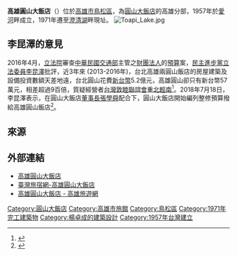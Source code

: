 {{Infobox building
| name                = 高雄圓山大飯店
| native_name         = The Grand Hotel Kaohsiung
| native_name_lang    = 
| former_names        = 
| alternate_names     = 
| status              = 使用中
| image               = 圓山大飯店(高雄).jpg
| image_alt           = 
| image_size          = 280px
| caption             = 
| map_type            = 
| map_alt             = 
| map_caption         = 
| altitude            = 
| building_type       = 
| architectural_style = 
| structural_system   = 
| cost                = 
| ren_cost            = 
| client              = 
| owner               = 
| current_tenants     = 
| landlord            = 
| address             = {{ROC-TW}}[[高雄市|高雄市]][[鳥松區|鳥松區]]圓山路二號
| location_town       = 
| location_country    = {{ROC}}
| iso_region          = 
| coordinates_display = 
| latd                = 
| latm                = 
| lats                = 
| latNS               = 
| longd               = 
| longm               = 
| longs               = 
| longEW              = 
| coordinates         = 
| groundbreaking_date = 
| start_date          = 
| completion_date     = 1971
| opened_date         = 
| inauguration_date   = 
| renovation_date     = 
| demolition_date     = 
| destruction_date    = 
| height              = 
| architectural       = 
| tip                 = 
| antenna_spire       = 
| roof                = 
| top_floor           = 
| observatory         = 
| other_dimensions    = 
| floor_count         = 
| floor_area          = 
| seating_type        = 
| seating_capacity    = 
| elevator_count      = 
| architect           = [[楊卓成|楊卓成]]
| architecture_firm   = 
| structural_engineer = 
| services_engineer   = 
| civil_engineer      = 
| other_designers     = 
| quantity_surveyor   = 
| main_contractor     = 
| awards              = 
| designations        = 
| ren_architect       = 
| ren_firm            = 
| ren_str_engineer    = 
| ren_serv_engineer   = 
| ren_civ_engineer    = 
| ren_oth_designers   = 
| ren_qty_surveyor    = 
| ren_awards          = 
| parking             = 有
| url                 = [https://www.grand-hotel.org/TW/official/main.aspx?gh=KH www.grand-hotel.org]
| embedded            = 
| references          = 
}}
{{Portal|中華民國|高雄|中国建筑}}
'''高雄圓山大飯店'''（{{lang-en|The Grand Hotel Kaohsiung}}）位於[[高雄市|高雄市]][[鳥松區|鳥松區]]，為[[圓山大飯店|圓山大飯店]]的高雄分部，1957年於[[愛河|愛河]]畔成立，1971年遷至[[澄清湖|澄清湖]]畔現址。
[[File:Toapi_Lake.jpg|thumb]]

==李昆澤的意見==
2016年4月，[[立法院|立法院]]審查[[中華民國交通部|中華民國交通部]]主管之[[財團法人|財團法人]]的[[預算|預算]]案，[[民主進步黨|民主進步黨]][[立法委員|立法委員]][[李昆澤|李昆澤]]批評，近3年來 (2013-2016年)，台北高雄兩圓山飯店的房屋建築及設備投資數額天差地遠，台北圓山花費[[新台幣|新台幣]]5.2億元，高雄圓山卻只有新台幣57萬元，相差超過9百倍，質疑經營者[[台灣敦睦聯誼會|台灣敦睦聯誼會]][[重北輕南|重北輕南]]<ref name="bias">{{cite web | last=黃旭磊 | title=圓山飯店重北輕南？ 李昆澤：整修費3年差900倍 | work=[[自由時報電子報|自由時報電子報]] | date=2016-04-06 | url=http://news.ltn.com.tw/news/life/breakingnews/1656194 | language=zh | access-date=2018-02-10 | archive-date=2018-02-10 | archive-url=https://web.archive.org/web/20180210181455/http://news.ltn.com.tw/news/life/breakingnews/1656194 | dead-url=no }}</ref>。2018年7月18日，李昆澤表示，在圓山大飯店[[董事長|董事長]][[張學舜|張學舜]]配合下，圓山大飯店開始編列整修預算撥給高雄圓山飯店<ref name="Yahoo奇摩新聞">{{cite web | author=何弘斌 | title=高雄圓山老飯店 將現新氣象 | website=[[台灣新生報|台灣新生報]] | url=https://tw.news.yahoo.com/%E9%AB%98%E9%9B%84%E5%9C%93%E5%B1%B1%E8%80%81%E9%A3%AF%E5%BA%97-%E5%B0%87%E7%8F%BE%E6%96%B0%E6%B0%A3%E8%B1%A1-160000828.html | language=zh | date=2018-07-19 | access-date=2018-08-09 | archive-date=2018-08-09 | archive-url=https://web.archive.org/web/20180809215656/https://tw.news.yahoo.com/%E9%AB%98%E9%9B%84%E5%9C%93%E5%B1%B1%E8%80%81%E9%A3%AF%E5%BA%97-%E5%B0%87%E7%8F%BE%E6%96%B0%E6%B0%A3%E8%B1%A1-160000828.html | dead-url=no }}</ref>。

==來源==
{{reflist}}

==外部連結==
{{commons category|Grand Hotel Kaohsiung}}
*[https://www.grand-hotel.org/TW/official/main.aspx?gh=KH 高雄圓山大飯店] {{Wayback|url=https://www.grand-hotel.org/TW/official/main.aspx?gh=KH |date=20190723130014 }}{{zh-tw}}{{zh-cn}}{{ja}}{{en}}{{ko}}
*[https://taiwanstay.net.tw/room/8951 臺灣旅宿網-高雄圓山大飯店] {{Wayback|url=https://taiwanstay.net.tw/room/8951 |date=20210517012334 }}
*[https://khh.travel/Article.aspx?a=7030&l=1 高雄圓山大飯店 - 高雄旅遊網]

[[Category:圓山大飯店|Category:圓山大飯店]]
[[Category:高雄市旅館|Category:高雄市旅館]]
[[Category:鳥松區|Category:鳥松區]]
[[Category:1971年完工建築物|Category:1971年完工建築物]]
[[Category:楊卓成的建築設計|Category:楊卓成的建築設計]]
[[Category:1957年台灣建立|Category:1957年台灣建立]]